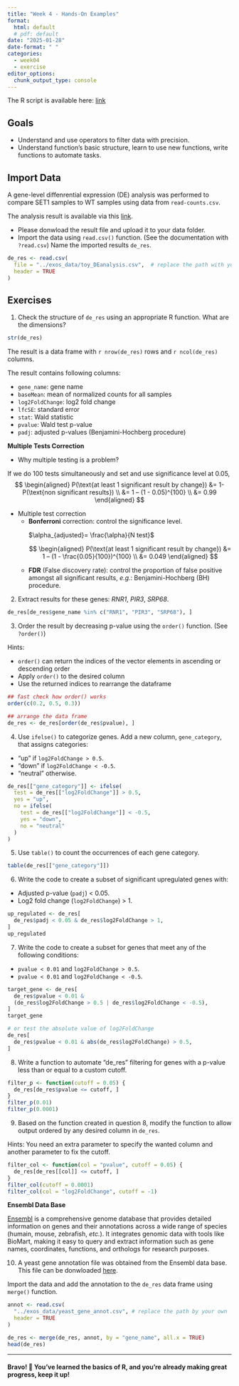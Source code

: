 ```yaml
---
title: "Week 4 - Hands-On Examples"
format: 
  html: default
  # pdf: default
date: "2025-01-28"
date-format: " "
categories: 
  - week04
  - exercise
editor_options: 
  chunk_output_type: console
---
```


The R script is available here:
[link](https://raw.githubusercontent.com/InforBio/IOC/refs/heads/main/ioc_r/week04/r_w04_exos.R)

## Goals

- Understand and use operators to filter data with precision.
- Understand function's basic structure, learn to use new functions, write functions to automate tasks.

## Import Data

A gene-level diffenrential expression (DE) analysis was performed to compare SET1 samples to WT samples using data from `read-counts.csv`.

The analysis result is available via this [link](https://raw.githubusercontent.com/InforBio/IOC/refs/heads/main/ioc_r/exos_data/toy_DEanalysis.csv).

- Please donwload the result file and upload it to your data folder.
- Import the data using `read.csv()` function.
(See the documentation with `?read.csv`) 
Name the imported results `de_res`.

```r
de_res <- read.csv(
  file = "../exos_data/toy_DEanalysis.csv",  # replace the path with your own
  header = TRUE
)
```


## Exercises

1. Check the structure of `de_res` using an appropriate R function. What are the dimensions?

```r
str(de_res)
```

The result is a data frame with `r nrow(de_res)` rows and `r ncol(de_res)` columns.


The result contains following columns:

- `gene_name`: gene name
- `baseMean`: mean of normalized counts for all samples
- `log2FoldChange`: log2 fold change
- `lfcSE`: standard error
- `stat`: Wald statistic
- `pvalue`: Wald test p-value
- `padj`: adjusted p-values (Benjamini-Hochberg procedure)

::: {.callout-tip title="Stats Time!"}
**Multiple Tests Correction**

- Why multiple testing is a problem?

If we do 100 tests simultaneously and set and use significance level at 0.05,
$$
\begin{aligned}
P(\text{at least 1 significant result by change}) &= 1- P(\text{non significant results}) \\
&= 1 – (1 - 0.05)^{100} \\
&= 0.99
\end{aligned}
$$

- Multiple test correction
<ul>
  <li> **Bonferroni** correction: control the significance level.</li>
  <p>
$\alpha_{adjusted}= \frac{\alpha}{N test}$
  </p>
  <p>
$$
\begin{aligned}
P(\text{at least 1 significant result by change}) &= 1 – (1 - \frac{0.05}{100})^{100} \\
&= 0.049
\end{aligned}
$$
  </p>
  <li> **FDR** (False discovery rate): control the proportion of false positive amongst all significant results, *e.g.*: Benjamini-Hochberg (BH) procedure.</li>
</ul>

:::

2. Extract results for these genes: *RNR1*, *PIR3*, *SRP68*.

```r
de_res[de_res$gene_name %in% c("RNR1", "PIR3", "SRP68"), ]
```

3. Order the result by decreasing p-value using the `order()` function.
(See `?order()`)

Hints:

- `order()` can return the indices of the vector elements in ascending or descending order
- Apply `order()` to the desired column
- Use the returned indices to rearrange the dataframe

```r
## fast check how order() works
order(c(0.2, 0.5, 0.3))

## arrange the data frame
de_res <- de_res[order(de_res$pvalue), ]
```

4. Use `ifelse()` to categorize genes. 
Add a new column, `gene_category`, that assigns categories:

- "up" if `log2FoldChange > 0.5`.
- "down" if `log2FoldChange < -0.5`.
- "neutral" otherwise.

```r
de_res[["gene_category"]] <- ifelse(
  test = de_res[["log2FoldChange"]] > 0.5,
  yes = "up",
  no = ifelse(
    test = de_res[["log2FoldChange"]] < -0.5,
    yes = "down",
    no = "neutral"
  )
)
```

5. Use `table()` to count the occurrences of each gene category.

```r
table(de_res[["gene_category"]])
```


6. Write the code to create a subset of significant upregulated genes with:

- Adjusted p-value (`padj`) < 0.05.
- Log2 fold change (`log2FoldChange`) > 1.

```r
up_regulated <- de_res[
  de_res$padj < 0.05 & de_res$log2FoldChange > 1,
]
up_regulated
```

7. Write the code to create a subset for genes that meet any of the following conditions:

- `pvalue < 0.01` and `log2FoldChange > 0.5`.
- `pvalue < 0.01` and `log2FoldChange < -0.5`.

```r
target_gene <- de_res[
  de_res$pvalue < 0.01 &
  (de_res$log2FoldChange > 0.5 | de_res$log2FoldChange < -0.5),
]
target_gene

# or test the absolute value of log2FoldChange
de_res[
  de_res$pvalue < 0.01 & abs(de_res$log2FoldChange) > 0.5,
]

```

8. Write a function to automate "de_res" filtering for genes
with a p-value less than or equal to a custom cutoff.

```r
filter_p <- function(cutoff = 0.05) {
  de_res[de_res$pvalue <= cutoff, ]
}
filter_p(0.01)
filter_p(0.0001)
```

9. Based on the function created in question 8,
modify the function to allow output ordered by any desired column in `de_res`.

Hints: You need an extra parameter to specify the wanted column and
another parameter to fix the cutoff.

```r
filter_col <- function(col = "pvalue", cutoff = 0.05) {
  de_res[de_res[[col]] <= cutoff, ]
}
filter_col(cutoff = 0.0001)
filter_col(col = "log2FoldChange", cutoff = -1)
```


::: {.callout-tip}
**Ensembl Data Base**

[Ensembl](http://www.ensembl.org/index.html)
is a comprehensive genome database that provides detailed information on genes and
their annotations across a wide range of species (humain, mouse, zebrafish, *etc.*).
It integrates genomic data with tools like BioMart,
making it easy to query and extract information such as gene names, coordinates, functions,
and orthologs for research purposes.
:::

10. A yeast gene annotation file was obtained from the Ensembl data base.
This file can be donwloaded [here](https://raw.githubusercontent.com/InforBio/IOC/refs/heads/main/ioc_r/exos_data/yeast_gene_annot.csv).

Import the data and add the annotation to the `de_res` data frame using `merge()` function.

```r
annot <- read.csv(
  "../exos_data/yeast_gene_annot.csv", # replace the path by your own
  header = TRUE
)

de_res <- merge(de_res, annot, by = "gene_name", all.x = TRUE)
head(de_res)
```


---

#### Bravo! 🎉 You've learned the basics of R, and you're already making great progress, keep it up!


